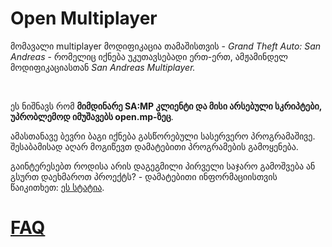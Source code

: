 # Open Multiplayer

მომავალი multiplayer მოდიფიკაცია თამაშისთვის - _Grand Theft Auto: San Andreas_ - რომელიც იქნება უკუთავსებადი ერთ-ერთ, ამჟამინდელ მოდიფიკაციასთან _San Andreas Multiplayer._

<br />

ეს ნიშნავს რომ **მიმდინარე SA:MP კლიენტი და მისი არსებული სკრიპტები, უპრობლემოდ იმუშავებს open.mp-ზეც**.

ამასთანავე ბევრი ბაგი იქნება გასწორებული სასერვერო პროგრამაშივე. შესაბამისად აღარ მოგიწევთ დამატებითი პროგრამების გამოყენება.

გაინტერესებთ როდისა არის დაგეგმილი პირველი საჯარო გამოშვება ან გსურთ დაეხმაროთ პროექტს? - დამატებითი ინფორმაციისთვის წაიკითხეთ: <a href="https://www.burgershot.gg/showthread.php?tid=99">ეს სტატია</a>.

# [FAQ](/faq)
